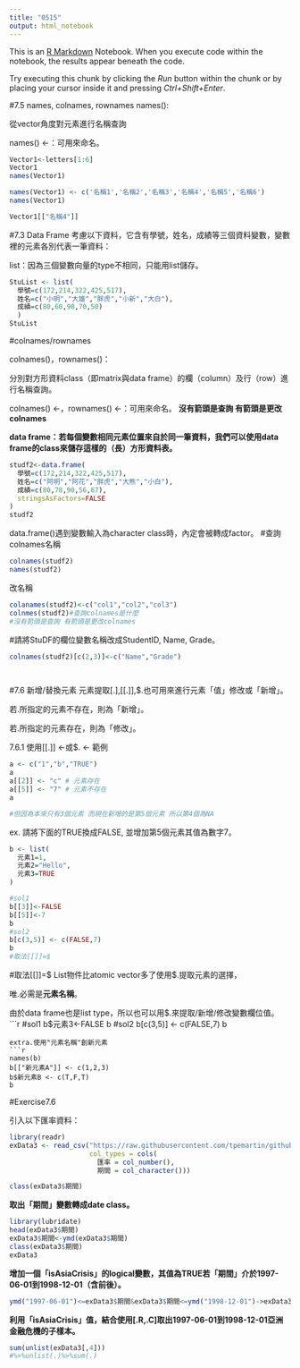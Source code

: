 ```yaml
---
title: "0515"
output: html_notebook
---
```


This is an [R Markdown](http://rmarkdown.rstudio.com) Notebook. When you execute code within the notebook, the results appear beneath the code. 

Try executing this chunk by clicking the *Run* button within the chunk or by placing your cursor inside it and pressing *Ctrl+Shift+Enter*. 


#7.5 names, colnames, rownames
names():

從vector角度對元素進行名稱查詢

names() <-：可用來命名。
```r
Vector1<-letters[1:6]
Vector1
names(Vector1)
```

```r
names(Vector1) <- c('名稱1','名稱2','名稱3','名稱4','名稱5','名稱6')
names(Vector1)
```

```r
Vector1[["名稱4"]]
```
#7.3 Data Frame
考慮以下資料，它含有學號，姓名，成績等三個資料變數，變數裡的元素各別代表一筆資料：

list：因為三個變數向量的type不相同，只能用list儲存。
```r
StuList <- list(
  學號=c(172,214,322,425,517),
  姓名=c("小明","大雄","胖虎","小新","大白"),
  成績=c(80,60,90,70,50)
  )
StuList 
```

#colnames/rownames

colnames()，rownames()：

分別對方形資料class（即matrix與data frame）的欄（column）及行（row）進行名稱查詢。

colnames() <-，rownames() <-：可用來命名。
**沒有箭頭是查詢 有箭頭是更改colnames**

**data frame：若每個變數相同元素位置來自於同一筆資料，我們可以使用data frame的class來儲存這樣的（長）方形資料表。**
```r
studf2<-data.frame(
  學號=c(172,214,322,425,517),
  姓名=c("阿明","阿花","胖虎","大熊","小白"),
  成績=c(80,78,90,56,67),
  stringsAsFactors=FALSE
)
studf2
```
data.frame()遇到變數輸入為character class時，內定會被轉成factor。
#查詢colnames名稱
```r
colnames(studf2)
names(studf2)
```

改名稱
```r
colanames(studf2)<-c("col1","col2","col3")
colnmes(studf2)#查詢colnames是什麼
#沒有箭頭是查詢 有箭頭是更改colnames
```
#請將StuDF的欄位變數名稱改成StudentID, Name, Grade。
```r
colnames(studf2)[c(2,3)]<-c("Name","Grade")
```

```r

```

```r

```
#7.6 新增/替換元素
元素提取[.],[[.]],$.也可用來進行元素「值」修改或「新增」。

若.所指定的元素不存在，則為「新增」。

若.所指定的元素存在，則為「修改」。

7.6.1 使用[[.]] <-或$. <-
範例
```r
a <- c("1","b","TRUE")
a
a[[2]] <- "c" # 元素存在
a[[5]] <- "7" # 元素不存在
a

#但因為本來只有3個元素 而現在新增的是第5個元素 所以第4個為NA
```
ex. 請將下面的TRUE換成FALSE, 並增加第5個元素其值為數字7。
```r
b <- list(
  元素1=1,
  元素2="Hello",
  元素3=TRUE
)
```
```r
#sol1
b[[3]]<-FALSE
b[[5]]<-7
b
#sol2
b[c(3,5)] <- c(FALSE,7)
b
#取法[[]]=$
```
#取法[[]]=$
List物件比atomic vector多了使用$.提取元素的選擇，

唯.必需是**元素名稱**。

由於data frame也是list type，所以也可以用$.來提取/新增/修改變數欄位值。
```r
#sol1
b$元素3<-FALSE
b
#sol2
b[c(3,5)] <- c(FALSE,7)
b
```
extra.使用"元素名稱"創新元素
```r
names(b)
b[["新元素A"]] <- c(1,2,3)
b$新元素B <- c(T,F,T)
b
```
#Exercise7.6

引入以下匯率資料：
```r
library(readr)
exData3 <- read_csv("https://raw.githubusercontent.com/tpemartin/github-data/master/exData3.csv",
                    col_types = cols(
                      匯率 = col_number(),
                      期間 = col_character()))
```
```r
class(exData3$期間)
```

**取出「期間」變數轉成date class。**
```r
library(lubridate)
head(exData3$期間)
exData3$期間<-ymd(exData3$期間)
class(exData3$期間)
exData3
```
**增加一個「isAsiaCrisis」的logical變數，其值為TRUE若「期間」介於1997-06-01到1998-12-01（含前後）。**
```r
ymd("1997-06-01")<=exData3$期間&exData3$期間<=ymd("1998-12-01")->exData3$isAsiaCrisis
```
**利用「isAsiaCrisis」值，結合使用[.R,.C]取出1997-06-01到1998-12-01亞洲金融危機的子樣本。**
```r
sum(unlist(exData3[,4]))
#%>%unlist(.)%>%sum(.)
```

































